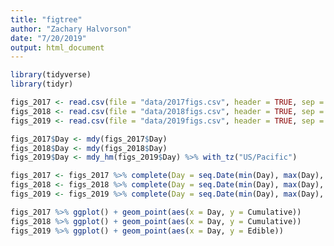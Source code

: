 ```yaml
---
title: "figtree"
author: "Zachary Halvorson"
date: "7/20/2019"
output: html_document
---
```


```r

library(tidyverse)
library(tidyr)


```

```r

figs_2017 <- read.csv(file = "data/2017figs.csv", header = TRUE, sep = ",", fileEncoding="UTF-8-BOM")
figs_2018 <- read.csv(file = "data/2018figs.csv", header = TRUE, sep = ",", fileEncoding="UTF-8-BOM")
figs_2019 <- read.csv(file = "data/2019figs.csv", header = TRUE, sep = ",", fileEncoding="UTF-8-BOM")


```


```r

figs_2017$Day <- mdy(figs_2017$Day)
figs_2018$Day <- mdy(figs_2018$Day)
figs_2019$Day <- mdy_hm(figs_2019$Day) %>% with_tz("US/Pacific")

figs_2017 <- figs_2017 %>% complete(Day = seq.Date(min(Day), max(Day), by="day"))
figs_2018 <- figs_2018 %>% complete(Day = seq.Date(min(Day), max(Day), by="day"))
figs_2019 <- figs_2019 %>% complete(Day = seq.Date(min(Day), max(Day), by="day"))


```



```r

figs_2017 %>% ggplot() + geom_point(aes(x = Day, y = Cumulative))
figs_2018 %>% ggplot() + geom_point(aes(x = Day, y = Cumulative))
figs_2019 %>% ggplot() + geom_point(aes(x = Day, y = Edible))



```

